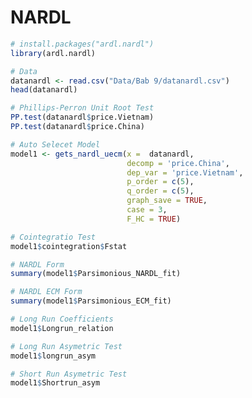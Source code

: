 # NARDL

```r
# install.packages("ardl.nardl")
library(ardl.nardl)
```

```r
# Data
datanardl <- read.csv("Data/Bab 9/datanardl.csv")
head(datanardl)
```

```r
# Phillips-Perron Unit Root Test
PP.test(datanardl$price.Vietnam)
PP.test(datanardl$price.China)
```

```r
# Auto Selecet Model
model1 <- gets_nardl_uecm(x =  datanardl,
                          decomp = 'price.China',
                          dep_var = 'price.Vietnam',
                          p_order = c(5),
                          q_order = c(5),
                          graph_save = TRUE,
                          case = 3,
                          F_HC = TRUE)
```

```r
# Cointegratio Test
model1$cointegration$Fstat
```

```r
# NARDL Form
summary(model1$Parsimonious_NARDL_fit)
```

```r
# NARDL ECM Form
summary(model1$Parsimonious_ECM_fit)
```

```r
# Long Run Coefficients
model1$Longrun_relation
```

```r
# Long Run Asymetric Test
model1$longrun_asym
```

```r
# Short Run Asymetric Test
model1$Shortrun_asym
```

